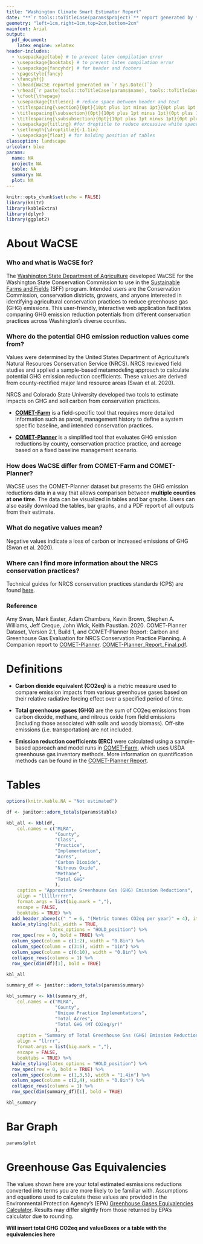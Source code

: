 ```yaml
---
title: "Washington Climate Smart Estimator Report"
date: "**`r tools::toTitleCase(params$project)`** report generated by **`r tools::toTitleCase(params$name)`** on `r format(Sys.time(), ' %B %d, %Y')`"
geometry: "left=1cm,right=1cm,top=2cm,bottom=2cm"
mainfont: Arial
output: 
  pdf_document:
    latex_engine: xelatex
header-includes:
  - \usepackage{tabu} # to prevent latex compilation error
  - \usepackage{booktabs} # to prevent latex compilation error
  - \usepackage{fancyhdr} # for header and footers
  - \pagestyle{fancy}
  - \fancyhf{}
  - \lhead{WaCSE reported generated on `r Sys.Date()`}
  - \rhead{`r paste(tools::toTitleCase(params$name), tools::toTitleCase(params$project))`}
  - \cfoot{\thepage}
  - \usepackage{titlesec} # reduce space between header and text
  - \titlespacing{\section}{0pt}{10pt plus 1pt minus 1pt}{0pt plus 1pt minus 1pt}
  - \titlespacing{\subsection}{0pt}{10pt plus 1pt minus 1pt}{0pt plus 1pt minus 1pt}
  - \titlespacing{\subsubsection}{0pt}{10pt plus 1pt minus 1pt}{0pt plus 1pt minus 1pt}
  - \usepackage{titling} #for droptitle to reduce excessive white space before title
  - \setlength{\droptitle}{-1.1in}
  - \usepackage{float} # for holding position of tables
classoption: landscape
urlcolor: blue
params: 
  name: NA
  project: NA
  table: NA
  summary: NA
  plot: NA
---
```


```r
knitr::opts_chunk$set(echo = FALSE)
library(knitr)
library(kableExtra)
library(dplyr)
library(ggplot2)
```

# About WaCSE

### Who and what is WaCSE for? 

The [Washington State Department of Agriculture](https://agr.wa.gov/departments/land-and-water/natural-resources) developed WaCSE for the Washington State Conservation Commission to use in the [Sustainable Farms and Fields](https://www.scc.wa.gov/sff) (SFF) program. Intended users are the Conservation Commission, conservation districts, growers, and anyone interested in identifying agricultural conservation practices to reduce greenhouse gas (GHG) emissions. This user-friendly, interactive web application facilitates comparing GHG emission reduction potentials from different conservation practices across Washington’s diverse counties.

### Where do the potential GHG emission reduction values come from?  

Values were determined by the United States Department of Agriculture's Natural Resources Conservation Service (NRCS). NRCS reviewed field studies and applied a sample-based metamodeling approach to calculate potential GHG emission reduction coefficients. These values are derived from county-rectified major land resource areas (Swan et al. 2020). 

NRCS and Colorado State University developed two tools to estimate impacts on GHG and soil carbon from conservation practices.

- [**COMET-Farm**](http://comet-farm.com/) is a field-specific tool that requires more detailed information such as parcel, management history to define a system specific baseline, and intended conservation practices.   

- [**COMET-Planner**](http://comet-planner.com/) is a simplified tool that evaluates GHG emission reductions by county, conservation practice practice, and acreage based on a fixed baseline management scenario.

### How does WaCSE differ from COMET-Farm and COMET-Planner?

WaCSE uses the COMET-Planner dataset but presents the GHG emission reductions data in a way that allows comparison between **multiple counties at one time**. The data can be visualized in tables and bar graphs. Users can also easily download the tables, bar graphs, and a PDF report of all outputs from their estimate.

### What do negative values mean?  

Negative values indicate a loss of carbon or increased emissions of GHG (Swan et al. 2020).   

### Where can I find more information about the NRCS conservation practices? 

Technical guides for NRCS conservation practices standards (CPS) are found [here](https://www.nrcs.usda.gov/wps/portal/nrcs/main/national/technical/cp/).

### Reference

Amy Swan, Mark Easter, Adam Chambers, Kevin Brown, Stephen A. Williams, Jeff Creque, John Wick, Keith Paustian. 2020. COMET-Planner Dataset, Version 2.1, Build 1, and COMET-Planner Report: Carbon and Greenhouse Gas Evaluation for NRCS Conservation Practice Planning. A Companion report to [COMET-Planner](http://www.comet-planner.com). [COMET-Planner_Report_Final.pdf](http://bfuels.nrel.colostate.edu/beta/COMET-Planner_Report_Final.pdf). 

#  Definitions

- **Carbon dioxide equivalent (CO2eq)** is a metric measure used to compare emission impacts from various greenhouse gases based on their relative radiative forcing effect over a specified period of time.

- **Total greenhouse gases (GHG)** are the sum of CO2eq emissions from carbon dioxide, methane, and nitrous oxide from field emissions (including those associated with soils and woody biomass). Off-site emissions (i.e. transportation) are not included.

- **Emission reduction coefficients (ERC)** were calculated using a sample-based approach and model runs in <a href="http://comet-farm.com/" target="_blank"> COMET-Farm</a>, which uses USDA greenhouse gas inventory methods. More information on quantification methods can be found in the <a href="https://planner-prod2-dot-comet-201514.appspot.com/static/media/COMET-Planner_Report_Final.41c0b5e0.pdf/" target="_blank"> COMET-Planner Report</a>.

# Tables

```r
options(knitr.kable.NA = "Not estimated")

df <- janitor::adorn_totals(params$table)

kbl_all <- kbl(df,
    col.names = c("MLRA",
                  "County",
                  "Class",
                  "Practice",
                  "Implementation",
                  "Acres",
                  "Carbon Dioxide",
                  "Nitrous Oxide",
                  "Methane",
                  "Total GHG"
                  ),
    caption = "Approximate Greenhouse Gas (GHG) Emission Reductions",
    align = "lllllrrrrr",
    format.args = list(big.mark = ","),
    escape = FALSE,
    booktabs = TRUE) %>%
  add_header_above(c(" " = 6, "(Metric tonnes CO2eq per year)" = 4), italic = TRUE) %>% 
  kable_styling(full_width = TRUE,
                latex_options = "HOLD_position") %>%
  row_spec(row = 0, bold = TRUE) %>%
  column_spec(column = c(1:2), width = "0.8in") %>%
  column_spec(column = c(3:5), width = "1in") %>%
  column_spec(column = c(6:10), width = "0.8in") %>% 
  collapse_rows(columns = 1) %>% 
  row_spec(dim(df)[1], bold = TRUE)

kbl_all
```

```r
summary_df <- janitor::adorn_totals(params$summary)

kbl_summary <- kbl(summary_df,
    col.names = c("MLRA",
                  "County",
                  "Unique Practice Implementations",
                  "Total Acres",
                  "Total GHG (MT CO2eq/yr)"
                  ),
    caption = "Summary of Total Greenhouse Gas (GHG) Emission Reductions by County",
    align = "llrrr",
    format.args = list(big.mark = ","),
    escape = FALSE,
    booktabs = TRUE) %>%
  kable_styling(latex_options = "HOLD_position") %>% 
  row_spec(row = 0, bold = TRUE) %>%
  column_spec(column = c(1,3,5), width = "1.4in") %>% 
  column_spec(column = c(2,4), width = "0.8in") %>%
  collapse_rows(columns = 1) %>% 
  row_spec(dim(summary_df)[1], bold = TRUE)

kbl_summary
```

# Bar Graph

```r

params$plot

```

# Greenhouse Gas Equivalencies

The values shown here are your total estimated esmissions reductions converted into terms you are more likely to be familiar with. Assumptions and equations used to calculate these values are provided in the Environmental Protection Agency's (EPA) [Greenhouse Gases Equivalencies Calculator](https://www.epa.gov/energy/greenhouse-gases-equivalencies-calculator-calculations-and-references). Results may differ slightly from those returned by EPA's calculator due to rounding.

**Will insert total GHG CO2eq and valueBoxes or a table with the equivalencies here**

